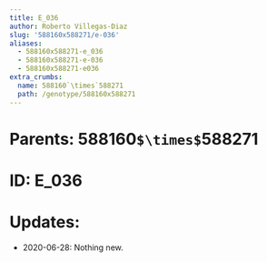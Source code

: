 ```yaml
---
title: E_036
author: Roberto Villegas-Diaz
slug: '588160x588271/e-036'
aliases:
  - 588160x588271-e_036
  - 588160x588271-e-036
  - 588160x588271-e036
extra_crumbs:
  name: 588160`\times`588271
  path: /genotype/588160x588271
---
```


# **Parents**: 588160`$\times$`588271
# **ID**: E_036
# **Updates**: 
 - 2020-06-28: Nothing new.
